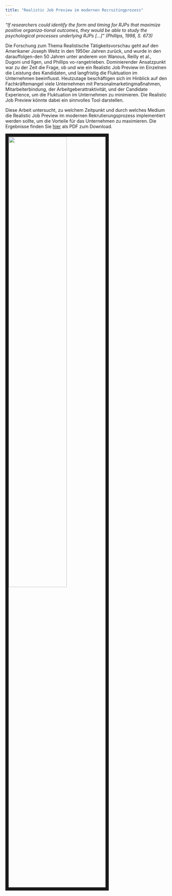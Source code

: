 ```yaml
---
title: "Realistic Job Preview im modernen Recruitingprozess"
---
```

*"If researchers could identify the form and timing for RJPs that maximize positive organiza-tional outcomes, they would be able to study the psychological processes underlying RJPs [...]" (Phillips, 1998, S. 673)*

Die Forschung zum Thema Realistische Tätigkeitsvorschau geht auf den Amerikaner Joseph Weitz in den 1950er Jahren zurück, und wurde in den darauffolgen-den 50 Jahren unter anderem von Wanous, Reilly et al., Dugoni und Ilgen, und Phillips vo-rangetrieben. Dominierender Ansatzpunkt war zu der Zeit die Frage, ob und wie ein Realistic Job Preview im Einzelnen die Leistung des Kandidaten, und langfristig die Fluktuation im Unternehmen beeinflusst. Heutzutage beschäftigen sich im Hinblick auf den Fachkräftemangel viele Unternehmen mit Personalmarketingmaßnahmen, Mitarbeiterbindung, der Arbeitgeberattraktivität, und der Candidate Experience, um die Fluktuation im Unternehmen zu minimieren. Die Realistic Job Preview könnte dabei ein sinnvolles Tool darstellen.

Diese Arbeit untersucht, zu welchem Zeitpunkt und durch welches Medium die Realistic Job Preview im modernen Rekrutierungsprozess implementiert werden sollte, um die Vorteile für das Unternehmen zu maximieren. Die Ergebnisse finden Sie [hier](Hausarbeit Nora Koch Realistic Job Preview - Stand 12.01.2019.pdf) als PDF zum Download. 


<img src="images/RJPInhalt.PNG" style="width:60%; border:10px solid; margin-right: 20px" align="left">